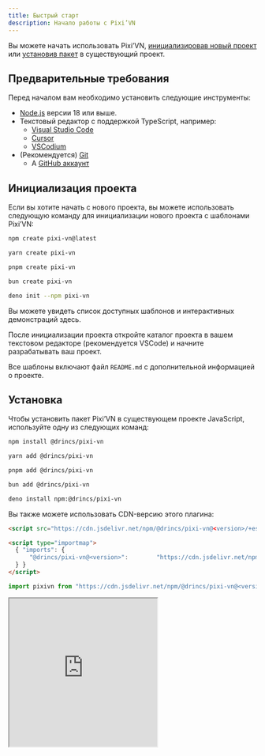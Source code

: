 ```yaml
---
title: Быстрый старт
description: Начало работы с Pixi’VN
---
```



Вы можете начать использовать Pixi’VN, [инициализировав новый проект](#project-initialization) или [установив пакет](#installation) в существующий проект.

## Предварительные требования

Перед началом вам необходимо установить следующие инструменты:

- [Node.js](https://nodejs.org/) версии 18 или выше.
- Текстовый редактор с поддержкой TypeScript, например:
  - [Visual Studio Code](https://code.visualstudio.com/)
  - [Cursor](https://www.cursor.com/)
  - [VSCodium](https://vscodium.com/)
- (Рекомендуется) [Git](https://git-scm.com/)
  - A [GitHub аккаунт](https://github.com/)

## Инициализация проекта

Если вы хотите начать с нового проекта, вы можете использовать следующую команду для инициализации нового проекта с шаблонами Pixi’VN:

```sh tab="npm"
npm create pixi-vn@latest
```

```sh tab="yarn"
yarn create pixi-vn
```

```sh tab="pnpm"
pnpm create pixi-vn
```

```sh tab="bun"
bun create pixi-vn
```

```sh tab="deno"
deno init --npm pixi-vn
```

Вы можете увидеть список доступных шаблонов и интерактивных демонстраций <DynamicLink href="/start/templates">здесь</DynamicLink>.

После инициализации проекта откройте каталог проекта в вашем текстовом редакторе (рекомендуется VSCode) и начните разрабатывать ваш проект.

Все шаблоны включают файл `README.md` с дополнительной информацией о проекте.

## Установка

Чтобы установить пакет Pixi’VN в существующем проекте JavaScript, используйте одну из следующих команд:

```sh tab="npm"
npm install @drincs/pixi-vn
```

```sh tab="yarn"
yarn add @drincs/pixi-vn
```

```sh tab="pnpm"
pnpm add @drincs/pixi-vn
```

```sh tab="bun"
bun add @drincs/pixi-vn
```

```sh tab="deno"
deno install npm:@drincs/pixi-vn
```

<Accordions>

<Accordion title="CDN version" id="cdn-installation">

Вы также можете использовать CDN-версию этого плагина:

```html tab="script tag" title="index.html"
<script src="https://cdn.jsdelivr.net/npm/@drincs/pixi-vn@<version>/+esm"></script>
```

```html tab="map import" title="index.html"
<script type="importmap">
  { "imports": {
      "@drincs/pixi-vn@<version>":        "https://cdn.jsdelivr.net/npm/@drincs/pixi-vn/+esm"
  } }
</script>
```

```js tab="js import" title="index.js"
import pixivn from "https://cdn.jsdelivr.net/npm/@drincs/pixi-vn@<version>/+esm";
```

<iframe src="https://codepen.io/BlackRam-oss/embed/oNrqgNd?default-tab=js%2Cresult"
  height="300"
  style={{
    width: "100%",
  }}
  title="Pixi’VN"
  loading="lazy"
  allowFullScreen={true}
/>

</Accordion>

<Accordion title="Vite.js plugin" id="vite-plugin">

For a better developer experience, use the Vite plugin.

This plugin provides the following features:

- Endpoints to manage characters, labels, and assets manifest.
  - `GET /pixi-vn/characters` - Retrieve the list of registered characters.
  - `POST /pixi-vn/characters` - Update the list of registered characters.
  - `GET /pixi-vn/labels` - Retrieve the list of registered labels.
  - `POST /pixi-vn/labels` - Update the list of registered labels.
  - `GET /pixi-vn/assets/manifest` - Retrieve the assets manifest.
  - `POST /pixi-vn/assets/manifest` - Update the assets manifest.

```ts tab="vite.config.ts"
import { defineConfig } from 'vite'
import { vitePluginPixivn } from "@drincs/pixi-vn/vite";
export default defineConfig({
  // ...
  plugins: [
    // other plugins...
    vitePluginPixivn()
  ]
})
```

```ts tab="main.ts"
import { setupPixivnViteData } from "@drincs/pixi-vn/vite-listener"; // [!code focus]

await Promise.all([import("./values"), import("./labels")]);
await Promise.all([initializeIndexedDB(), defineAssets(), useI18n()]);
setupPixivnViteData(); // [!code focus]
```

</Accordion>

</Accordions>

Теперь вы должны [инициализировать Pixi’VN](#project-initialization) перед использованием движка. Например, вы можете добавить следующий код в `main.ts` или `index.ts` (в зависимости от конфигурации вашего проекта).

### Инициализация

Перед использованием движка Pixi’VN вам необходимо инициализировать игру. Вы можете сделать это, вызвав метод `Game.init`.

This function has the following parameters:

- `element`: HTML-элемент, к которому будет добавлен холст.
- `options`: Эквивалентно параметрам, которые вы можете использовать при инициализации [PixiJS Application](https://pixijs.com/8.x/guides/basics#creating-an-application). Следующие параметры обязательны:
  - `width`: Ширина холста.
  - `height`: Высота холста.
- `devtoolsOptions`: Эквивалентно параметрам, которые вы можете использовать при инициализации <DynamicLink href="/start/canvas#use-pixijs-devtools-with-pixivn">PixiJS Devtools</DynamicLink>.

```ts title="src/main.tsx"
import { Game } from "@drincs/pixi-vn";

// Canvas setup with PIXI
const body = document.body
if (!body) {
    throw new Error('body element not found')
}

Game.init(body, {
    height: 1080,
    width: 1920,
    backgroundColor: "#303030",
}).then(() => {
    // ...
});

// read more here: https://pixi-vn.web.app/start/other-narrative-features.html#how-manage-the-end-of-the-game
Game.onEnd(async (props) => {
    Game.clear();
    props.navigate("/");
});

Game.onError((type, error, { notify }) => {
    notify("allert_error_occurred");
});
```

```html title="index.html"
<!doctype html>
<html lang="en">
  <head>
    <meta charset="UTF-8" />
    <meta name="viewport" content="width=device-width, initial-scale=1.0" />
    <title>Game</title>
  </head>
  <body>
    <div id="root"></div>
    <script type="module" src="/src/main.ts"></script>
  </body>
</html>
```
